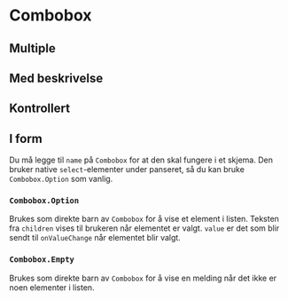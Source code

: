 
<Meta of={ComboboxStories} />

# Combobox

<Primary />
<Controls />

## Multiple

<Canvas of={ComboboxStories.Multiple} />

## Med beskrivelse

<Canvas of={ComboboxStories.WithDescription} />

## Kontrollert

<Canvas of={ComboboxStories.Controlled} />

## I form

Du må legge til `name` på `Combobox` for at den skal fungere i et skjema.
Den bruker native `select`-elementer under panseret, så du kan bruke
`Combobox.Option` som vanlig.

<Canvas of={ComboboxStories.InForm} />

### `Combobox.Option`

Brukes som direkte barn av `Combobox` for å vise et element i listen.
Teksten fra `children` vises til brukeren når elementet er valgt. `value` er
det som blir sendt til `onValueChange` når elementet blir valgt.

<ArgsTable of={Combobox.Option} />

### `Combobox.Empty`

Brukes som direkte barn av `Combobox` for å vise en melding når det ikke er
noen elementer i listen.
